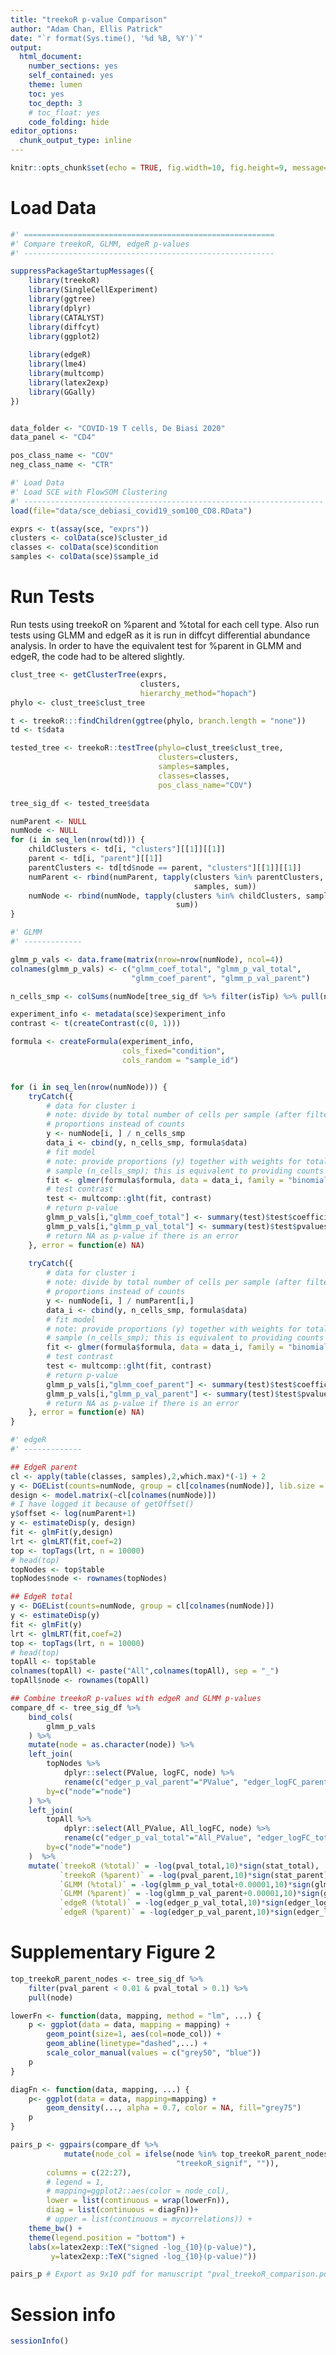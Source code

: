 ```yaml
---
title: "treekoR p-value Comparison"
author: "Adam Chan, Ellis Patrick"
date: "`r format(Sys.time(), '%d %B, %Y')`"
output:
  html_document:
    number_sections: yes
    self_contained: yes
    theme: lumen
    toc: yes
    toc_depth: 3
    # toc_float: yes
    code_folding: hide
editor_options: 
  chunk_output_type: inline
---
```


```r
knitr::opts_chunk$set(echo = TRUE, fig.width=10, fig.height=9, message=FALSE)
```

# Load Data

```r
#' ========================================================
#' Compare treekoR, GLMM, edgeR p-values
#' --------------------------------------------------------

suppressPackageStartupMessages({
    library(treekoR)
    library(SingleCellExperiment)
    library(ggtree)
    library(dplyr)
    library(CATALYST)
    library(diffcyt)
    library(ggplot2)
  
    library(edgeR)
    library(lme4)
    library(multcomp)
    library(latex2exp)
    library(GGally)
})


data_folder <- "COVID-19 T cells, De Biasi 2020"
data_panel <- "CD4"

pos_class_name <- "COV"
neg_class_name <- "CTR"

#' Load Data
#' Load SCE with FlowSOM Clustering 
#' -------------------------------------------------------------------
load(file="data/sce_debiasi_covid19_som100_CD8.RData")

exprs <- t(assay(sce, "exprs"))
clusters <- colData(sce)$cluster_id
classes <- colData(sce)$condition
samples <- colData(sce)$sample_id
```

# Run Tests

Run tests using treekoR on %parent and %total for each cell type. Also run tests using GLMM and edgeR as it is run in diffcyt differential abundance analysis. In order to have the equivalent test for %parent in GLMM and edgeR, the code had to be altered slightly.

```r
clust_tree <- getClusterTree(exprs,
                             clusters,
                             hierarchy_method="hopach")
phylo <- clust_tree$clust_tree

t <- treekoR:::findChildren(ggtree(phylo, branch.length = "none"))
td <- t$data

tested_tree <- treekoR::testTree(phylo=clust_tree$clust_tree,
                                 clusters=clusters,
                                 samples=samples,
                                 classes=classes,
                                 pos_class_name="COV")

tree_sig_df <- tested_tree$data

numParent <- NULL
numNode <- NULL
for (i in seq_len(nrow(td))) {
    childClusters <- td[i, "clusters"][[1]][[1]]
    parent <- td[i, "parent"][[1]]
    parentClusters <- td[td$node == parent, "clusters"][[1]][[1]]
    numParent <- rbind(numParent, tapply(clusters %in% parentClusters,
                                         samples, sum))
    numNode <- rbind(numNode, tapply(clusters %in% childClusters, samples,
                                     sum))
}

#' GLMM
#' -------------

glmm_p_vals <- data.frame(matrix(nrow=nrow(numNode), ncol=4))
colnames(glmm_p_vals) <- c("glmm_coef_total", "glmm_p_val_total",
                           "glmm_coef_parent", "glmm_p_val_parent")

n_cells_smp <- colSums(numNode[tree_sig_df %>% filter(isTip) %>% pull(node),])

experiment_info <- metadata(sce)$experiment_info
contrast <- t(createContrast(c(0, 1)))

formula <- createFormula(experiment_info, 
                         cols_fixed="condition", 
                         cols_random = "sample_id")


for (i in seq_len(nrow(numNode))) {
    tryCatch({
        # data for cluster i
        # note: divide by total number of cells per sample (after filtering) to get
        # proportions instead of counts
        y <- numNode[i, ] / n_cells_smp
        data_i <- cbind(y, n_cells_smp, formula$data)
        # fit model
        # note: provide proportions (y) together with weights for total number of cells per
        # sample (n_cells_smp); this is equivalent to providing counts
        fit <- glmer(formula$formula, data = data_i, family = "binomial", weights = n_cells_smp)
        # test contrast
        test <- multcomp::glht(fit, contrast)
        # return p-value
        glmm_p_vals[i,"glmm_coef_total"] <- summary(test)$test$coefficient
        glmm_p_vals[i,"glmm_p_val_total"] <- summary(test)$test$pvalues
        # return NA as p-value if there is an error
    }, error = function(e) NA)
    
    tryCatch({
        # data for cluster i
        # note: divide by total number of cells per sample (after filtering) to get
        # proportions instead of counts
        y <- numNode[i, ] / numParent[i,]
        data_i <- cbind(y, n_cells_smp, formula$data)
        # fit model
        # note: provide proportions (y) together with weights for total number of cells per
        # sample (n_cells_smp); this is equivalent to providing counts
        fit <- glmer(formula$formula, data = data_i, family = "binomial", weights = numParent[i,])
        # test contrast
        test <- multcomp::glht(fit, contrast)
        # return p-value
        glmm_p_vals[i,"glmm_coef_parent"] <- summary(test)$test$coefficient
        glmm_p_vals[i,"glmm_p_val_parent"] <- summary(test)$test$pvalues
        # return NA as p-value if there is an error
    }, error = function(e) NA)
}

#' edgeR
#' -------------

## EdgeR parent
cl <- apply(table(classes, samples),2,which.max)*(-1) + 2
y <- DGEList(counts=numNode, group = cl[colnames(numNode)], lib.size = rep(1,ncol(numNode)))
design <- model.matrix(~cl[colnames(numNode)])
# I have logged it because of getOffset()
y$offset <- log(numParent+1)
y <- estimateDisp(y, design)
fit <- glmFit(y,design)
lrt <- glmLRT(fit,coef=2)
top <- topTags(lrt, n = 10000)
# head(top)
topNodes <- top$table
topNodes$node <- rownames(topNodes)

## EdgeR total
y <- DGEList(counts=numNode, group = cl[colnames(numNode)])
y <- estimateDisp(y)
fit <- glmFit(y)
lrt <- glmLRT(fit,coef=2)
top <- topTags(lrt, n = 10000)
# head(top)
topAll <- top$table
colnames(topAll) <- paste("All",colnames(topAll), sep = "_")
topAll$node <- rownames(topAll)

## Combine treekoR p-values with edgeR and GLMM p-values
compare_df <- tree_sig_df %>% 
    bind_cols(
        glmm_p_vals
    ) %>% 
    mutate(node = as.character(node)) %>% 
    left_join(
        topNodes %>%
            dplyr::select(PValue, logFC, node) %>%
            rename(c("edger_p_val_parent"="PValue", "edger_logFC_parent"="logFC")),
        by=c("node"="node")
    ) %>%
    left_join(
        topAll %>%
            dplyr::select(All_PValue, All_logFC, node) %>%
            rename(c("edger_p_val_total"="All_PValue", "edger_logFC_total"="All_logFC")),
        by=c("node"="node")
    )  %>%
    mutate(`treekoR (%total)` = -log(pval_total,10)*sign(stat_total),
           `treekoR (%parent)` = -log(pval_parent,10)*sign(stat_parent),
           `GLMM (%total)` = -log(glmm_p_val_total+0.00001,10)*sign(glmm_coef_total)*(-1),
           `GLMM (%parent)` = -log(glmm_p_val_parent+0.00001,10)*sign(glmm_coef_parent)*(-1),
           `edgeR (%total)` = -log(edger_p_val_total,10)*sign(edger_logFC_total),
           `edgeR (%parent)` = -log(edger_p_val_parent,10)*sign(edger_logFC_parent))
```

# Supplementary Figure 2

```r
top_treekoR_parent_nodes <- tree_sig_df %>% 
    filter(pval_parent < 0.01 & pval_total > 0.1) %>%
    pull(node)

lowerFn <- function(data, mapping, method = "lm", ...) {
    p <- ggplot(data = data, mapping = mapping) +
        geom_point(size=1, aes(col=node_col)) +
        geom_abline(linetype="dashed",...) +
        scale_color_manual(values = c("grey50", "blue"))
    p
}

diagFn <- function(data, mapping, ...) {
    p<- ggplot(data = data, mapping=mapping) +
        geom_density(..., alpha = 0.7, color = NA, fill="grey75") 
    p
}

pairs_p <- ggpairs(compare_df %>%
            mutate(node_col = ifelse(node %in% top_treekoR_parent_nodes,
                                     "treekoR_signif", "")),
        columns = c(22:27),
        # legend = 1,
        # mapping=ggplot2::aes(color = node_col),
        lower = list(continuous = wrap(lowerFn)),
        diag = list(continuous = diagFn))+
        # upper = list(continuous = mycorrelations)) +
    theme_bw() +
    theme(legend.position = "bottom") +
    labs(x=latex2exp::TeX("signed -log_{10}(p-value)"),
         y=latex2exp::TeX("signed -log_{10}(p-value)"))

pairs_p # Export as 9x10 pdf for manuscript "pval_treekoR_comparison.pdf"

```

# Session info
```r
sessionInfo()
```

